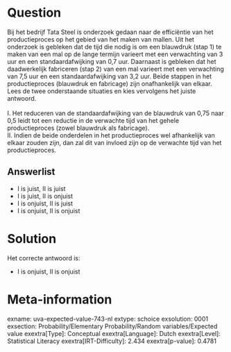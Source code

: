 Question
========

Bij het bedrijf Tata Steel is onderzoek gedaan naar de efficiëntie van
het productieproces op het gebied van het maken van mallen. Uit het
onderzoek is gebleken dat de tijd die nodig is om een blauwdruk (stap 1)
te maken van een mal op de lange termijn varieert met een verwachting
van 3 uur en een standaardafwijking van 0,7 uur. Daarnaast is gebleken
dat het daadwerkelijk fabriceren (stap 2) van een mal varieert met een
verwachting van 7,5 uur en een standaardafwijking van 3,2 uur. Beide
stappen in het productieproces (blauwdruk en fabricage) zijn
onafhankelijk van elkaar. Lees de twee onderstaande situaties en kies
vervolgens het juiste antwoord.\
\
I. Het reduceren van de standaardafwijking van de blauwdruk van 0,75
naar 0,5 leidt tot een reductie in de verwachte tijd van het gehele
productieproces (zowel blauwdruk als fabricage).\
II. Indien de beide onderdelen in het productieproces wel afhankelijk
van elkaar zouden zijn, dan zal dit van invloed zijn op de verwachte
tijd van het productieproces.

Answerlist
----------

* I is juist, II is juist
* I is juist, II is onjuist
* I is onjuist, II is juist
* I is onjuist, II is onjuist

Solution
========

Het correcte antwoord is: 

* I is onjuist, II is onjuist

Meta-information
================
exname: uva-expected-value-743-nl
extype: schoice
exsolution: 0001
exsection: Probability/Elementary Probability/Random variables/Expected value
exextra[Type]: Conceptual
exextra[Language]: Dutch
exextra[Level]: Statistical Literacy
exextra[IRT-Difficulty]: 2.434
exextra[p-value]: 0.4781
